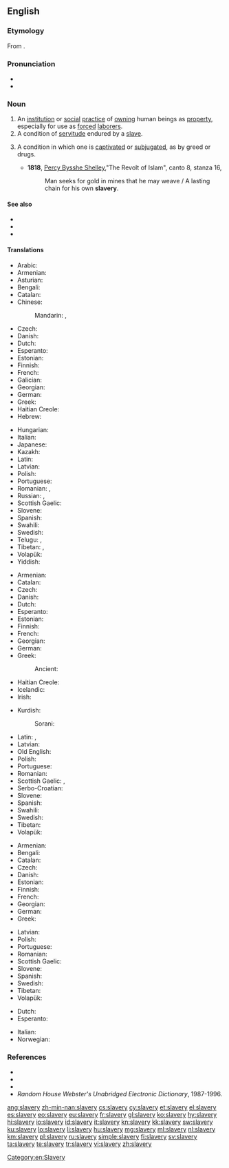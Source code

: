 ==English==
{{wikipedia}}

===Etymology===
From {{suffix|slave|ery|lang=en}}.

===Pronunciation===
* {{IPA|/ˈsleɪvəɹi/|lang=en}}
* {{audio|en-us-slavery.ogg|Audio (US)|lang=en}}

===Noun===
{{en-noun|-|slaveries}}

# An [[institution]] or [[social]] [[practice]] of [[own]]ing human beings as [[property]], especially for use as [[forced]] [[laborer]]s.
# A condition of [[servitude]] endured by a [[slave]].
# {{lb|en|figuratively}} A condition in which one is [[captivate]]d or [[subjugate]]d, as by greed or drugs.
#* '''1818''', [[w:Percy_Bysshe_Shelley|Percy Bysshe Shelley]],"The Revolt of Islam", canto 8, stanza 16,
#*: Man seeks for gold in mines that he may weave / A lasting chain for his own '''slavery'''.

====See also====
* {{l|en|debt bondage}}
* {{l|en|bonded labor}}
* {{l|en|bonded labour}}

====Translations====
{{trans-top|institution or practice of owning human beings}}
* Arabic: {{t|ar|عُبُودِيَّة|f}}
* Armenian: {{t+|hy|ստրկատիրություն}}
* Asturian: {{t|ast|esclavitú|f}}
* Bengali: {{t|bn|দাসত্ব|sc=Beng}}
* Catalan: {{t|ca|esclavitud|f}}
* Chinese:
*: Mandarin: {{t+|cmn|奴隸制度|sc=Hani}}, {{t|cmn|奴隶制度|tr=núlì zhìdù|sc=Hani}}
* Czech: {{t|cs|otrokářství|n}}
* Danish: {{t+|da|slaveri|n}}
* Dutch: {{t+|nl|slavernij|f}}
* Esperanto: {{t|eo|sklaveco}}
* Estonian: {{t|et|orjus}}
* Finnish: {{t+|fi|orjuus}}
* French: {{t+|fr|esclavage|m}}
* Galician: {{t+|gl|escravitude|f}}
* Georgian: {{t|ka|მონათმფლობელობა}}
* German: {{t+|de|Sklaverei|f}}
* Greek: {{t+|el|δουλεία|f}}
* Haitian Creole: {{t|ht|esklavaj}}
* Hebrew: {{t|he|עבדות|f|tr=3avdút|sc=Hebr}}
{{trans-mid}}
* Hungarian: {{t+|hu|rabszolgaság}}
* Italian: {{t+|it|schiavitù}}
* Japanese: {{t|ja|奴隷制度|tr=どれいせいど, dorei seido}}
* Kazakh: {{t+|kk|құлдық|sc=Cyrl}}
* Latin: {{t|la|servitūdō|f}}
* Latvian: {{t+|lv|verdzība|f}}
* Polish: {{t+|pl|niewolnictwo|n}}
* Portuguese: {{t+|pt|escravidão|f}}
* Romanian: {{t+|ro|sclavie|f}}, {{t+|ro|robie|f}}
* Russian: {{t+|ru|ра́бство|n}}, {{t+|ru|нево́ля|f}}
* Scottish Gaelic: {{t|gd|tràillealachd|f}}
* Slovene: {{t+|sl|suženjstvo|n}}
* Spanish: {{t+|es|esclavitud|f}}
* Swahili: {{t+|sw|utumwa}}
* Swedish: {{t+|sv|slaveri|n}}
* Telugu: {{t+|te|దాస్యము}}, {{t+|te|దాసితనము}}
* Tibetan: {{t|bo|བཀོལ་སྤྱོད|sc=Tibt}}, {{t|bo|བཀོལ་གཅོད|sc=Tibt}}
* Volapük: {{t+|vo|slaf}}
* Yiddish: {{t|yi|שקלאַפֿערײַ|n|tr=shklaferay|sc=Hebr}}
{{trans-bottom}}

{{trans-top|condition of servitude endured by a slave}}
* Armenian: {{t+|hy|ստրկություն}}
* Catalan: {{t|ca|esclavatge|m}}
* Czech: {{t+|cs|otroctví|n}}
* Danish: {{t+|da|slaveri|n}}
* Dutch: {{t+|nl|slavernij|f}}
* Esperanto: {{t|eo|sklaveco}}
* Estonian: {{t|et|orjus}}
* Finnish: {{t+|fi|orjuus}}
* French: {{t+|fr|esclavage|m}}
* Georgian: {{t|ka|მონობა}}
* German: {{t+|de|Sklaverei|f}}
* Greek: {{t+|el|δουλεία|f}}
*: Ancient: {{t|grc|ἀνδραποδωδία|f}}
* Haitian Creole: {{t|ht|esklavaj}}
* Icelandic: {{t|is|þrælahald}}
* Irish: {{t|ga|sclábhaíocht|f}}
{{trans-mid}}
* Kurdish:
*: Sorani: {{t|ku|به‌نده‌گی}}
* Latin: {{t|la|servitium|n}}, {{t|la|servitus|f}}
* Latvian: {{t+|lv|verdzība|f}}
* Old English: {{t|ang|eowdom|alt=þeowdom}}
* Polish: {{t+|pl|niewola|f}}
* Portuguese: {{t+|pt|escravidão|f}}
* Romanian: {{t+|ro|sclavie}}
* Scottish Gaelic: {{t|gd|tràillealachd|f}}, {{t|gd|òglachas|m}}
* Serbo-Croatian: {{t+|sh|ropstvo|n}}
* Slovene: {{t+|sl|suženjstvo|n}}
* Spanish: {{t+|es|esclavitud|f}}
* Swahili: {{t+|sw|utumwa}}
* Swedish: {{t+|sv|slaveri|n}}
* Tibetan: {{t-needed|bo}}
* Volapük: {{t+|vo|slaf}}
{{trans-bottom}}

{{trans-top|condition in which one is captivated or subjugated}}
* Armenian: {{t+|hy|ստրկություն}}
* Bengali: {{t|bn|দাসত্ব|sc=Beng}}
* Catalan: {{t|ca|esclavitud|f}}
* Czech: {{t+|cs|otroctví|n}}
* Danish: {{t+|da|slaveri|n}}
* Estonian: {{t|et|orjus}}
* Finnish: {{t+|fi|orjuus}}
* French: {{t+|fr|esclavage|m}}
* Georgian: {{t|ka|მონობა}}
* German: {{t+|de|Sklaverei|f}}
* Greek: {{t+|el|δουλεία|f}}
{{trans-mid}}
* Latvian: {{t+|lv|verdzība|f}}
* Polish: {{t+|pl|niewola|f}}
* Portuguese: {{t+|pt|escravidão|f}}
* Romanian: {{t+|ro|sclavie}}
* Scottish Gaelic: {{t|gd|tràillealachd|f}}
* Slovene: {{t+|sl|suženjstvo|n}}
* Spanish: {{t+|es|esclavitud|f}}
* Swedish: {{t+|sv|slaveri|n}}
* Tibetan: {{t-needed|bo}}
* Volapük: {{t+|vo|slaf}}
{{trans-bottom}}

{{checktrans-top}}
* Dutch: {{t-check|nl|slavernij|f}}
* Esperanto: {{t-check|eo|sklaveco}}
{{trans-mid}}
* Italian: {{t-check|it|schiavitù|f}}
* Norwegian: {{t-check|no|slaveri}}
{{trans-bottom}}

===References===
* {{R:Webster 1828}}
* {{R:Webster 1913|slavery}}
* {{R:Dictionary.com|slavery}}
* ''Random House Webster's Unabridged Electronic Dictionary'', 1987-1996.

[[Category:en:Slavery]]

[[ang:slavery]]
[[zh-min-nan:slavery]]
[[cs:slavery]]
[[cy:slavery]]
[[et:slavery]]
[[el:slavery]]
[[es:slavery]]
[[eo:slavery]]
[[eu:slavery]]
[[fr:slavery]]
[[gl:slavery]]
[[ko:slavery]]
[[hy:slavery]]
[[hi:slavery]]
[[io:slavery]]
[[id:slavery]]
[[it:slavery]]
[[kn:slavery]]
[[kk:slavery]]
[[sw:slavery]]
[[ku:slavery]]
[[lo:slavery]]
[[li:slavery]]
[[hu:slavery]]
[[mg:slavery]]
[[ml:slavery]]
[[nl:slavery]]
[[km:slavery]]
[[pl:slavery]]
[[ru:slavery]]
[[simple:slavery]]
[[fi:slavery]]
[[sv:slavery]]
[[ta:slavery]]
[[te:slavery]]
[[tr:slavery]]
[[vi:slavery]]
[[zh:slavery]]